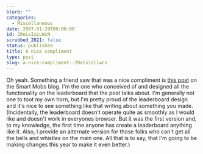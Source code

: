 ```yaml
---
blurb: ""
categories:
  - Miscellaneous
date: 2007-01-29T00:00:00
id: 20eLxIzLLWcN
scrubbed_2021: false
status: published
title: A nice compliment
type: post
slug: a-nice-compliment--20elxizllwcn
---
```


Oh yeah. Something a friend saw that was a nice compliment is
[this post](http://www.smartmobs.com/archive/2007/01/05/pga_custom_play....html)
on the Smart Mobs blog. I'm the one who conceived of and designed
all the functionality on the leaderboard that the post talks about.
I'm generally not one to toot my own horn, but I'm pretty proud of
the leaderboard design and it's nice to see something like that
writing about something you made. (Incidentally, the leaderboard
doesn't operate quite as smoothly as I would like and doesn't work
in everyones browser. But it was the first version and, to my
knowledge, the first time anyone has create a leaderboard anything
like it. Also, I provide an alternate version for those folks who
can't get all the bells and whistles on the main one. All that is
to say, that I'm going to be making changes this year to make it
even better.)